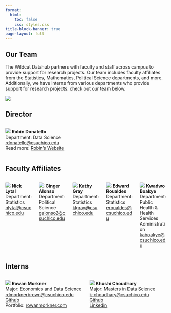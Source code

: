 ```yaml
---
format: 
  html:
    toc: false
    css: styles.css
title-block-banner: true
page-layout: full 
---
```


::::  {.layout-container}
::: {.welcome-section}

# Our Team
The Wildcat Datahub partners with faculty and staff across campus to provide support for research projects. Our team includes faculty affiliates from the Statistics, Mathematics, Political Science departments, and more. Additionally, we have interns from various departments who provide support for research projects. check out our team below.

:::

::: {.image-section}
![](img/ourTeam_images/temp.jpg){style="max-width: 100%; height: auto;"}
:::

:::: 

::: {.director-section}
## Director
::: {.column width="100%"}
:::{.affiliate-profile}
[![](img/ourTeam_images/donatello.jpg){.director-image}](https://www.csuchico.edu/math/people/faculty/donatello-robin.shtml){target="_blank"}
 **Robin Donatello**  
Department: Data Science  
[rdonatello@csuchico.edu](mailto:rdonatello@csuchico.edu)   
Read more: [Robin's Website](https://www.norcalbiostat.com){target="_blank}
:::
:::
:::

::: {.faculty-affiliates-section}
## Faculty Affiliates

::: columns

::: {.column width="50%"}
:::{.affiliate-profile}
[![](img/ourTeam_images/lytal.jpg){.affiliate-image}](https://www.csuchico.edu/math/people/faculty/lytal-nicholas.shtml){target="_blank"}
**Nick Lytal**  
Department: Statistics  
[nlytal@csuchico.edu](mailto:nlytal@csuchico.edu)
:::
:::

::: {.column width="50%"}
:::{.affiliate-profile}
[![](img/ourTeam_images/alonso.jpg){.affiliate-image}](https://www.csuchico.edu/pols/people/tenure-line-faculty/alonso-ginger.shtml){target="_blank"}
**Ginger Alonso**  
Department: Political Science   
[galonso2@csuchico.edu](mailto:galonso2@csuchico.edu)
:::
:::


::: {.column width="50%"}
:::{.affiliate-profile}
[![](img/ourTeam_images/gray.jpg){.affiliate-image}](https://www.csuchico.edu/math/people/faculty/gray-kathy.shtml){target="_blank"}
**Kathy Gray**  
Department: Statistics   
[klgray@csuchico.edu](mailto:klgray@csuchico.edu)
:::
:::

::: {.column width="50%"}
:::{.affiliate-profile}
[![](img/ourTeam_images/roualdes.jpg){.affiliate-image}](https://www.csuchico.edu/math/people/faculty/roualdes-edward.shtml){target="_blank"}
**Edward Roualdes**  
Department: Statistics    
[eroualdes@csuchico.edu](mailto:eroualdes@csuchico.edu)
:::
:::


::: {.column width="50%"}
:::{.affiliate-profile}
[![](img/ourTeam_images/boakye.jpg){.affiliate-image}](https://www.csuchico.edu/phha/people/faculty/boakye.shtml){target="_blank"}
**Kwadwo Boakye**  
Department: Public Health & Health Services Administration  
[kaboakye@csuchico.edu](mailto:kaboakye@csuchico.edu)
:::
:::
:::
:::

::: {.interns-section}
## Interns
::: columns
::: {.column width="50%"}
:::{.affiliate-profile}
[![](img/ourTeam_images/rowan.jpeg){.affiliate-image}](https://github.com/rowanmorkner){target="_blank"}
**Rowan Morkner**  
Major: Economics and Data Science   
[rdmorknerbrown@csuchico.edu](mailto:rdmorknerbrown@csuchico.edu)   
[Github](https://github.com/rowanmorkner){target="_blank"}   
Portfolio: [rowanmorkner.com](https://rowanmorkner.com){target="_blank"}   
:::
:::
::: {.column width="50%"}
:::{.affiliate-profile}
[![](img/ourTeam_images/khushi.jpeg){.affiliate-image}](https://www.linkedin.com/in/khushichoudhary27/){target="_blank"}
**Khushi Choudhary**  
Major: Masters in Data Science    
[k-choudhary@csuchico.edu](mailto:k-choudhary@csuchico.edu)   
[Github](https://github.com/KhushiiChoudhary){target="_blank"}      
[Linkedin](https://www.linkedin.com/in/khushichoudhary27){target="_blank"}
:::
:::
:::

:::

